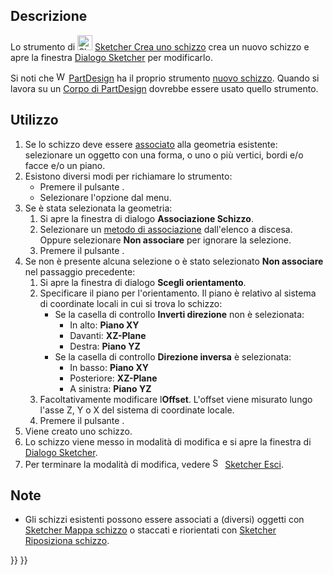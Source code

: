 <languages/>

{{Docnav/it
|
|[[Sketcher_EditSketch/it|Modifica schizzo]]
|[[Sketcher_Workbench/it|Sketcher]]
|IconL=
|IconR=Sketcher_EditSketch.svg
|IconC=Workbench_Sketcher.svg
}}

{{GuiCommand/it
|Name=Sketcher NewSketch
|Name/it=Sketcher Crea schizzo
|MenuLocation=Schizzo → Crea uno schizzo
|Workbenches=[[Sketcher_Workbench/it|Sketcher]]
|SeeAlso=[[PartDesign_NewSketch/it|PartDesign: Nuovo schizzo]], [[Sketcher_MapSketch/it|Mappa uno schizzo]], [[Sketcher_ReorientSketch/it|Riposiziona lo schizzo]]
}}

<span id="Description"></span>
==Descrizione==

Lo strumento di [[Image:Sketcher_NewSketch.svg|24px]] [[Sketcher_NewSketch/it|Sketcher Crea uno schizzo]] crea un nuovo schizzo e apre la finestra [[Sketcher_Dialog/it|Dialogo Sketcher]] per modificarlo.

Si noti che [[Image:Workbench_PartDesign.svg|16px]] [[PartDesign_Workbench/it|PartDesign]] ha il proprio strumento [[PartDesign_NewSketch/it|nuovo schizzo]]. Quando si lavora su un [[PartDesign_Body/it|Corpo di PartDesign]] dovrebbe essere usato quello strumento.

<span id="Usage"></span>
==Utilizzo==

# Se lo schizzo deve essere [[Part_EditAttachment/it|associato]] alla geometria esistente: selezionare un oggetto con una forma, o uno o più vertici, bordi e/o facce e/o un piano.
# Esistono diversi modi per richiamare lo strumento:
#* Premere il pulsante {{Button|[[Image:Sketcher_NewSketch.svg|16px]] [[Sketcher_NewSketch/it|Crea schizzo]]}}.
#* Selezionare l'opzione {{MenuCommand|Sketch → [[Image:Sketcher_NewSketch.svg|16px]] Crea schizzo}} dal menu.
# Se è stata selezionata la geometria:
## Si apre la finestra di dialogo '''Associazione Schizzo'''.
## Selezionare un [[Part_EditAttachment/it#Attachment_modes|metodo di associazione]] dall'elenco a discesa. Oppure selezionare '''Non associare''' per ignorare la selezione.
## Premere il pulsante {{Button|OK}}.
# Se non è presente alcuna selezione o è stato selezionato '''Non associare''' nel passaggio precedente:
## Si apre la finestra di dialogo '''Scegli orientamento'''.
## Specificare il piano per l'orientamento. Il piano è relativo al sistema di coordinate locali in cui si trova lo schizzo:
##* Se la casella di controllo '''Inverti direzione''' non è selezionata:
##** In alto: '''Piano XY'''
##** Davanti: '''XZ-Plane'''
##** Destra: '''Piano YZ'''
##* Se la casella di controllo '''Direzione inversa''' è selezionata:
##** In basso: '''Piano XY'''
##** Posteriore: '''XZ-Plane'''
##** A sinistra: '''Piano YZ'''
## Facoltativamente modificare l'''Offset'''. L'offset viene misurato lungo l'asse Z, Y o X del sistema di coordinate locale.
## Premere il pulsante {{Button|OK}}.
# Viene creato uno schizzo.
# Lo schizzo viene messo in modalità di modifica e si apre la finestra di [[Sketcher_Dialog|Dialogo Sketcher]].
# Per terminare la modalità di modifica, vedere [[Image:Sketcher_LeaveSketch.svg|16px]] [[Sketcher_LeaveSketch/it|Sketcher Esci]].

<span id="Notes"></span>
==Note==

* Gli schizzi esistenti possono essere associati a (diversi) oggetti con [[Sketcher_MapSketch/it|Sketcher Mappa schizzo]] o staccati e riorientati con [[Sketcher_ReorientSketch/it|Sketcher Riposiziona schizzo]].


{{Docnav/it
|
|[[Sketcher_EditSketch/it|Modifica schizzo]]
|[[Sketcher_Workbench/it|Sketcher]]
|IconL=
|IconR=Sketcher_EditSketch.svg
|IconC=Workbench_Sketcher.svg
}}

{{Sketcher Tools navi{{#translation:}}}}
{{Userdocnavi{{#translation:}}}}